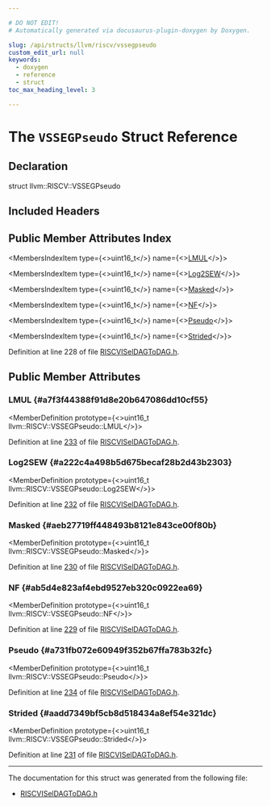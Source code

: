 ```yaml
---

# DO NOT EDIT!
# Automatically generated via docusaurus-plugin-doxygen by Doxygen.

slug: /api/structs/llvm/riscv/vssegpseudo
custom_edit_url: null
keywords:
  - doxygen
  - reference
  - struct
toc_max_heading_level: 3

---
```





# The `VSSEGPseudo` Struct Reference

<DoxygenPage pluginConfig={pluginConfig}>



## Declaration

<CodeBlock>struct llvm::RISCV::VSSEGPseudo</CodeBlock>

## Included Headers

<IncludesList>
<IncludesListItem
  filePath="Target/RISCV/RISCVISelDAGToDAG.h"
  permalink="/docs/api/files/lib/lib/target/lib/target/riscv/riscviseldagtodag-h"
  isLocal="true" />
</IncludesList>

## Public Member Attributes Index

<MembersIndex>

<MembersIndexItem
  type={<>uint16&#95;t</>}
  name={<><a href="#a7f3f44388f91d8e20b647086dd10cf55">LMUL</a></>}>
</MembersIndexItem>

<MembersIndexItem
  type={<>uint16&#95;t</>}
  name={<><a href="#a222c4a498b5d675becaf28b2d43b2303">Log2SEW</a></>}>
</MembersIndexItem>

<MembersIndexItem
  type={<>uint16&#95;t</>}
  name={<><a href="#aeb27719ff448493b8121e843ce00f80b">Masked</a></>}>
</MembersIndexItem>

<MembersIndexItem
  type={<>uint16&#95;t</>}
  name={<><a href="#ab5d4e823af4ebd9527eb320c0922ea69">NF</a></>}>
</MembersIndexItem>

<MembersIndexItem
  type={<>uint16&#95;t</>}
  name={<><a href="#a731fb072e60949f352b67ffa783b32fc">Pseudo</a></>}>
</MembersIndexItem>

<MembersIndexItem
  type={<>uint16&#95;t</>}
  name={<><a href="#aadd7349bf5cb8d518434a8ef54e321dc">Strided</a></>}>
</MembersIndexItem>

</MembersIndex>


Definition at line 228 of file <a href="/docs/api/files/lib/lib/target/lib/target/riscv/riscviseldagtodag-h">RISCVISelDAGToDAG.h</a>.

<SectionDefinition>

## Public Member Attributes

### LMUL {#a7f3f44388f91d8e20b647086dd10cf55}

<MemberDefinition
  prototype={<>uint16&#95;t llvm::RISCV::VSSEGPseudo::LMUL</>}>

Definition at line <a href="/docs/api/files/lib/lib/target/lib/target/riscv/riscviseldagtodag-h/#l00233">233</a> of file <a href="/docs/api/files/lib/lib/target/lib/target/riscv/riscviseldagtodag-h">RISCVISelDAGToDAG.h</a>.
</MemberDefinition>

### Log2SEW {#a222c4a498b5d675becaf28b2d43b2303}

<MemberDefinition
  prototype={<>uint16&#95;t llvm::RISCV::VSSEGPseudo::Log2SEW</>}>

Definition at line <a href="/docs/api/files/lib/lib/target/lib/target/riscv/riscviseldagtodag-h/#l00232">232</a> of file <a href="/docs/api/files/lib/lib/target/lib/target/riscv/riscviseldagtodag-h">RISCVISelDAGToDAG.h</a>.
</MemberDefinition>

### Masked {#aeb27719ff448493b8121e843ce00f80b}

<MemberDefinition
  prototype={<>uint16&#95;t llvm::RISCV::VSSEGPseudo::Masked</>}>

Definition at line <a href="/docs/api/files/lib/lib/target/lib/target/riscv/riscviseldagtodag-h/#l00230">230</a> of file <a href="/docs/api/files/lib/lib/target/lib/target/riscv/riscviseldagtodag-h">RISCVISelDAGToDAG.h</a>.
</MemberDefinition>

### NF {#ab5d4e823af4ebd9527eb320c0922ea69}

<MemberDefinition
  prototype={<>uint16&#95;t llvm::RISCV::VSSEGPseudo::NF</>}>

Definition at line <a href="/docs/api/files/lib/lib/target/lib/target/riscv/riscviseldagtodag-h/#l00229">229</a> of file <a href="/docs/api/files/lib/lib/target/lib/target/riscv/riscviseldagtodag-h">RISCVISelDAGToDAG.h</a>.
</MemberDefinition>

### Pseudo {#a731fb072e60949f352b67ffa783b32fc}

<MemberDefinition
  prototype={<>uint16&#95;t llvm::RISCV::VSSEGPseudo::Pseudo</>}>

Definition at line <a href="/docs/api/files/lib/lib/target/lib/target/riscv/riscviseldagtodag-h/#l00234">234</a> of file <a href="/docs/api/files/lib/lib/target/lib/target/riscv/riscviseldagtodag-h">RISCVISelDAGToDAG.h</a>.
</MemberDefinition>

### Strided {#aadd7349bf5cb8d518434a8ef54e321dc}

<MemberDefinition
  prototype={<>uint16&#95;t llvm::RISCV::VSSEGPseudo::Strided</>}>

Definition at line <a href="/docs/api/files/lib/lib/target/lib/target/riscv/riscviseldagtodag-h/#l00231">231</a> of file <a href="/docs/api/files/lib/lib/target/lib/target/riscv/riscviseldagtodag-h">RISCVISelDAGToDAG.h</a>.
</MemberDefinition>

</SectionDefinition>

<hr/>

The documentation for this struct was generated from the following file:

<ul>
<li><a href="/docs/api/files/lib/lib/target/lib/target/riscv/riscviseldagtodag-h">RISCVISelDAGToDAG.h</a></li>
</ul>

</DoxygenPage>
